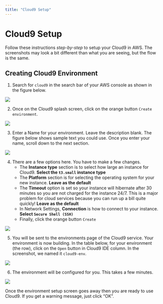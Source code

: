 ```yaml
---
title: "Cloud9 Setup"
---
```


# Cloud9 Setup

Follow these instructions _step-by-step_ to setup your Cloud9 in AWS. The screenshots may look a bit different than what you are seeing, but the flow is the same.

## Creating Cloud9 Environment

1. Search for `cloud9` in the search bar of your AWS console as shown in the figure below.

[![](img/cloud9_step0.PNG)](img/cloud9_step0.PNG)

2. Once on the Cloud9 splash screen, click on the orange button `Create environment`.

[![](img/cloud9_step1.PNG)](img/cloud9_step1.PNG)

3. Enter a Name for your environment. Leave the description blank. The figure below shows sample text you could use. Once you enter your name, scroll down to the next section.

[![](img/cloud9_step2.PNG)](img/cloud9_step2.PNG)

4. There are a few options here. You have to make a few changes.
    - The **Instance type** section is to select how large an instance for Cloud9. **Select the `t3.small` instance type**
    - The **Platform** section is for selecting the operating system for your new instance. **Leave as the default**
    - The **Timeout** option is set so your instance will hibernate after 30 minutes so you are not charged for the instance 24/7. This is a major problem for cloud services because you can run up a bill quite quickly! **Leave as the default**
    - In Network Settings, **Connection** is how to connect to your instance. **Select `Secure Shell (SSH)`**
    - Finally, click the orange button `Create`

[![](img/cloud9_step3.PNG)](img/cloud9_step3.PNG)

5. You will be sent to the environments page of the Cloud9 service. Your environment is now building. In the table below, for your environment (the row), click on the `Open` button in Cloud9 IDE column. In the screenshot, we named it `cloud9-env`.

[![](img/cloud9_step4.PNG)](img/cloud9_step4.PNG)

6. The environment will be configured for you. This takes a few minutes. 

[![](img/cloud9_step5.PNG)](img/cloud9_step5.PNG)

Once the environment setup screen goes away then you are ready to use Cloud9. If you get a warning message, just click "OK".